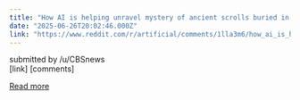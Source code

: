 ```yaml
---
title: "How AI is helping unravel mystery of ancient scrolls buried in Mount Vesuvius eruption"
date: "2025-06-26T20:02:46.000Z"
link: "https://www.reddit.com/r/artificial/comments/1lla3m6/how_ai_is_helping_unravel_mystery_of_ancient/"
---
```


submitted by    /u/CBSnews  
 [link]   [comments]

[Read more](https://www.reddit.com/r/artificial/comments/1lla3m6/how_ai_is_helping_unravel_mystery_of_ancient/)
